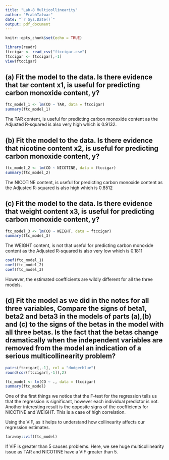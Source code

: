 ---
title: "Lab-8 Multicollinearity"
author: "PrabhTalwar"
date: "`r Sys.Date()`"
output: pdf_document
---

```{r setup, include=FALSE}
knitr::opts_chunk$set(echo = TRUE)
```

```{r, error=FALSE, message=FALSE,warning=FALSE}
library(readr)
ftccigar <- read_csv("ftccigar.csv")
ftccigar <- ftccigar[,-1]
View(ftccigar)
```
## (a) Fit the model to the data. Is there evidence that tar content x1, is useful for predicting carbon monoxide content, y?


```{r}
ftc_model_1 <- lm(CO ~ TAR, data = ftccigar)
summary(ftc_model_1)

```
The TAR content, is  useful for predicting carbon monoxide content as the Adjusted R-squared is also very high which is  0.9132.

## (b) Fit the model to the data. Is there evidence that nicotine content x2, is useful for predicting carbon monoxide content, y?

```{r}
ftc_model_2 <- lm(CO ~ NICOTINE, data = ftccigar)
summary(ftc_model_2)
```
The NICOTINE content, is  useful for predicting carbon monoxide content as the Adjusted R-squared is also  high which is  0.8512

## (c) Fit the model to the data. Is there evidence that weight content x3, is useful for predicting carbon monoxide content, y?

```{r}
ftc_model_3 <- lm(CO ~ WEIGHT, data = ftccigar)
summary(ftc_model_3)
```
The WEIGHT content, is not that useful for predicting carbon monoxide content as the Adjusted R-squared is also very low which is  0.1811

```{r}
coef(ftc_model_1)
coef(ftc_model_2)
coef(ftc_model_3)

```

However, the estimated coefficients are wildly different for all the three models.

## (d) Fit the model as we did in the notes for all three variables, Compare the signs of beta1, beta2 and beta3 in the models of parts (a),(b) and (c) to the signs of the betas in the model with all three betas. Is the fact that the betas change dramatically when the independent variables are removed from the model an indication of a serious multicollinearity problem?


```{r}
pairs(ftccigar[,-1], col = "dodgerblue")
round(cor(ftccigar[,-1]),2)
```


```{r}
ftc_model <- lm(CO ~ ., data = ftccigar)
summary(ftc_model)
```

One of the first things we notice that the F-test for the regression tells us that
the regression is significant, however each individual predictor is not. Another interesting
result is the opposite signs of the coefficients for NICOTINE and WEIGHT. This is a case of high correlation.

Using the VIF, as it helps to understand how collinearity affects our regression estimates.

```{r}
faraway::vif(ftc_model)
```

If VIF is greater than 5 causes problems. Here, we see huge multicollinearity issue as TAR and NICOTINE have a VIF greater than 5.
